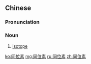 ==Chinese==
{{zh-forms}}

===Pronunciation===
{{zh-pron
|m=tóngwèisù
|c=tung4 wai6 sou3
|mn=tông-ūi-sò͘
|cat=n
}}

===Noun===
{{zh-noun}}

# [[isotope]] {{gloss|atoms of the same element having a different number of neutrons}}

{{zh-cat|Physics}}

[[ko:同位素]]
[[mg:同位素]]
[[ru:同位素]]
[[zh:同位素]]